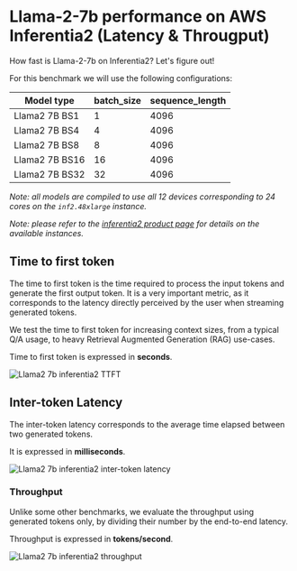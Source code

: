<!---
Copyright 2024 The HuggingFace Team. All rights reserved.

Licensed under the Apache License, Version 2.0 (the "License");
you may not use this file except in compliance with the License.
You may obtain a copy of the License at

    http://www.apache.org/licenses/LICENSE-2.0

Unless required by applicable law or agreed to in writing, software
distributed under the License is distributed on an "AS IS" BASIS,
WITHOUT WARRANTIES OR CONDITIONS OF ANY KIND, either express or implied.
See the License for the specific language governing permissions and
limitations under the License.
-->

# Llama-2-7b performance on AWS Inferentia2 (Latency & Througput)

How fast is Llama-2-7b on Inferentia2?  Let's figure out!

For this benchmark we will use the following configurations:

| Model type     | batch_size | sequence_length |
|----------------|------------|-----------------|
| Llama2 7B BS1  | 1          | 4096            |
| Llama2 7B BS4  | 4          | 4096            |
| Llama2 7B BS8  | 8          | 4096            |
| Llama2 7B BS16 | 16         | 4096            |
| Llama2 7B BS32 | 32         | 4096            |

*Note: all models are compiled to use all 12 devices corresponding to 24 cores on the `inf2.48xlarge` instance.*

*Note: please refer to the [inferentia2 product page](https://aws.amazon.com/ec2/instance-types/inf2/) for details on the available instances.*

## Time to first token

The time to first token is the time required to process the input tokens and generate the first output token.
It is a very important metric, as it corresponds to the latency directly perceived by the user when streaming generated tokens.

We test the time to first token for increasing context sizes, from a typical Q/A usage, to heavy Retrieval Augmented Generation (RAG) use-cases.

Time to first token is expressed in **seconds**.

![Llama2 7b inferentia2 TTFT](https://raw.githubusercontent.com/huggingface/optimum-neuron/main/docs/assets/benchmarks/inferentia-llama2-7b/ttft.png "Time to first token")

## Inter-token Latency

The inter-token latency corresponds to the average time elapsed between two generated tokens.

It is expressed in **milliseconds**.

![Llama2 7b inferentia2 inter-token latency](https://raw.githubusercontent.com/huggingface/optimum-neuron/main/docs/assets/benchmarks/inferentia-llama2-7b/latency.png "Inter-token latency")

### Throughput

Unlike some other benchmarks, we evaluate the throughput using generated tokens only, by dividing their number
by the end-to-end latency.

Throughput is expressed in **tokens/second**.

![Llama2 7b inferentia2 throughput](https://raw.githubusercontent.com/huggingface/optimum-neuron/main/docs/assets/benchmarks/inferentia-llama2-7b/throughput.png "Throughput")

